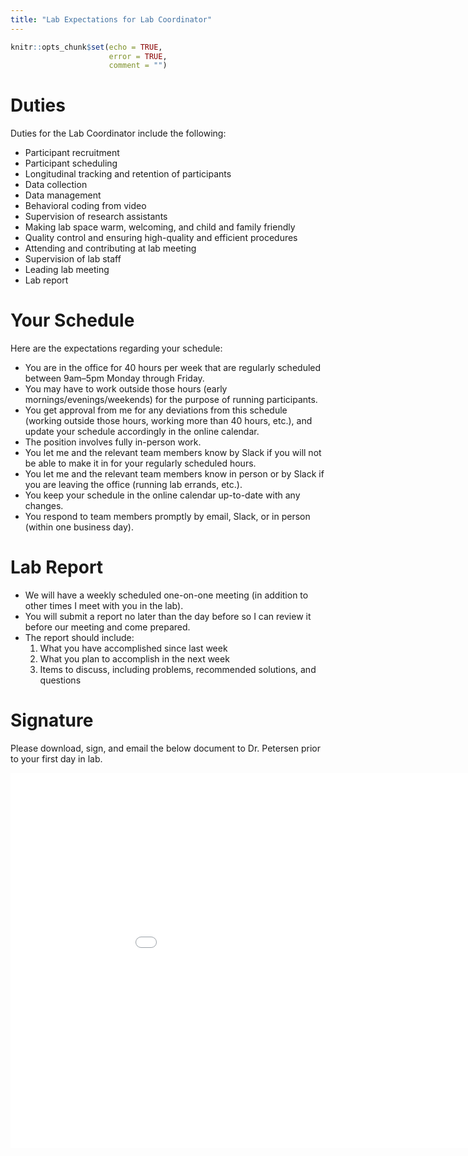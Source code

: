 ```yaml
---
title: "Lab Expectations for Lab Coordinator"
---
```


```r
knitr::opts_chunk$set(echo = TRUE,
                      error = TRUE,
                      comment = "")
```

# Duties

Duties for the Lab Coordinator include the following:

- Participant recruitment
- Participant scheduling
- Longitudinal tracking and retention of participants
- Data collection
- Data management
- Behavioral coding from video
- Supervision of research assistants
- Making lab space warm, welcoming, and child and family friendly
- Quality control and ensuring high-quality and efficient procedures
- Attending and contributing at lab meeting
- Supervision of lab staff
- Leading lab meeting
- Lab report

# Your Schedule

Here are the expectations regarding your schedule:

- You are in the office for 40 hours per week that are regularly scheduled between 9am–5pm Monday through Friday.
- You may have to work outside those hours (early mornings/evenings/weekends) for the purpose of running participants.
- You get approval from me for any deviations from this schedule (working outside those hours, working more than 40 hours, etc.), and update your schedule accordingly in the online calendar.
- The position involves fully in-person work.
- You let me and the relevant team members know by Slack if you will not be able to make it in for your regularly scheduled hours.
- You let me and the relevant team members know in person or by Slack if you are leaving the office (running lab errands, etc.).
- You keep your schedule in the online calendar up-to-date with any changes.
- You respond to team members promptly by email, Slack, or in person (within one business day).

# Lab Report

- We will have a weekly scheduled one-on-one meeting (in addition to other times I meet with you in the lab).
- You will submit a report no later than the day before so I can review it before our meeting and come prepared.
- The report should include:
    1. What you have accomplished since last week
    1. What you plan to accomplish in the next week
    1. Items to discuss, including problems, recommended solutions, and questions

# Signature {#signature}

Please download, sign, and email the below document to Dr. Petersen prior to your first day in lab.

<embed src="Files/signature_page.pdf" width="1000" height="600">
